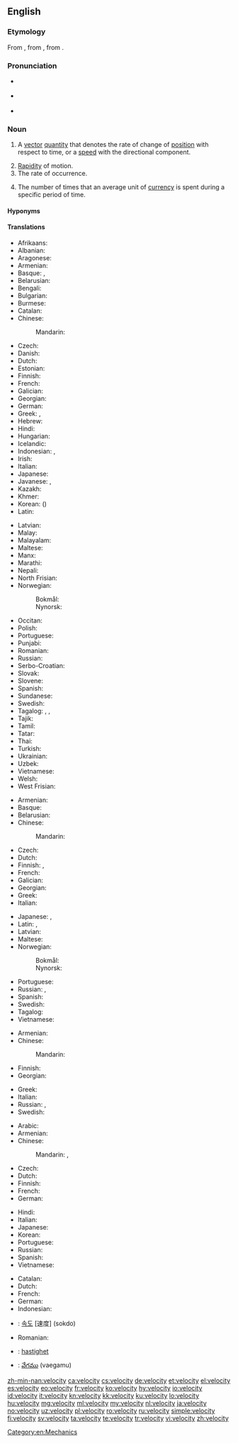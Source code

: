 ==English==
{{wikipedia|dab=velocity (disambiguation)|velocity}}

===Etymology===
From {{etyl|frm|en}} {{m|frm|vélocité}}, from {{etyl|la|en}} {{m|la|vēlōcitās||speed}}, from {{m|la|vēlōx||fast}}.

===Pronunciation===
* {{a|RP}} {{IPA|/vəˈlɒsəti/|lang=en}}
* {{a|GenAm}} {{IPA|/vəˈlɑsəti/|lang=en}}
* {{audio|en-us-velocity.ogg|Audio (US)|lang=en}}

===Noun===
{{en-noun|~|velocities}}

# {{label|en|physics}} A [[vector]] [[quantity]] that denotes the rate of change of [[position]] with respect to time, or a [[speed]] with the directional component.
# [[rapidity|Rapidity]] of motion.
# The rate of occurrence.
# {{label|en|economics}} The number of times that an average unit of [[currency]] is spent during a specific period of time.

====Hyponyms====
{{hyp4
| [[angular velocity]]
| [[escape velocity]]
| [[hypervelocity]]
| [[phase velocity]]
| [[supervelocity]]
| [[ultravelocity]]
}}

====Translations====
{{trans-top|vector quantity}}
* Afrikaans: {{t|af|snelheid}}
* Albanian: {{t|sq|shpejtësia|f}}
* Aragonese: {{t|an|velocidat|f}}
* Armenian: {{t+|hy|արագություն}}
* Basque: {{t|eu|lastertasun}}, {{t|eu|abiadur}}
* Belarusian: {{t|be|ско́расць|f|sc=Cyrl}}
* Bengali: {{t|bn|গতিবেগ|sc=Beng}}
* Bulgarian: {{t+|bg|скорост|f|sc=Cyrl}}
* Burmese: {{t+|my|အလျင်|sc=Mymr}}
* Catalan: {{t+|ca|velocitat|f}}
* Chinese:
*: Mandarin: {{t+|cmn|速度|tr=sùdù|sc=Hani}}
* Czech: {{t+|cs|rychlost|f}}
* Danish: {{t+|da|hastighed|c}}
* Dutch: {{t+|nl|snelheid|f}}
* Estonian: {{t|et|kiirus}}
* Finnish: {{t+|fi|nopeus}}
* French: {{t+|fr|vitesse|f}}
* Galician: {{t+|gl|velocidade|f}}
* Georgian: {{t|ka|სიჩქარე}}
* German: {{t+|de|Geschwindigkeit|f}}
* Greek: {{t+|el|ταχύτητα|f}}, {{t+|el|ταχύτητα|f}}
* Hebrew: {{t+|he|מהירות|sc=Hebr}}
* Hindi: {{t+|hi|वेग|m|sc=Deva}}
* Hungarian: {{t+|hu|sebesség}}
* Icelandic: {{t+|is|hraði|m}}
* Indonesian: {{t+|id|kecepatan|sc=Cyrl}}, {{t+|id|velositas}}
* Irish: {{t|ga|treoluas}}
* Italian: {{t+|it|velocità|f}}
* Japanese: {{t+|ja|速度|tr=[[そくど]], sokudo}}
* Javanese: {{t|jv|kacepetan}}, {{t|jv|ꦏꦕꦼꦥꦼꦠꦤ꧀|tr=kacepetan}}
* Kazakh: {{t+|kk|жылдамдық|sc=Cyrl}}
* Khmer: {{t+|km|ល្បឿន|sc=Khmr}}
* Korean: {{t+|ko|속도|sc=Kore}} ({{t+|ko|速度|sc=Kore}})
* Latin: {{t|la|velocitas|f}}
{{trans-mid}}
* Latvian: {{t|lv|ātrums|m}}
* Malay: {{t|ms|halaju}}
* Malayalam: {{t|ml|പ്രവേഗം|sc=Mlym}}
* Maltese: {{t|mt|veloċità|f}}
* Manx: {{t|gv|bieauid}}
* Marathi: {{t|mr|वेग|m|sc=Mlym}}
* Nepali: {{t+|ne|गति|sc=Deva}}
* North Frisian: {{t|frr|faard}}
* Norwegian:
*: Bokmål: {{t+|nb|hastighet|m|f}}
*: Nynorsk: {{t|nn|hastigheit|m|f}}
* Occitan: {{t+|oc|velocitat|f}}
* Polish: {{t+|pl|prędkość|f}}
* Portuguese: {{t+|pt|velocidade|f}}
* Punjabi: {{t|pa|ਵੇਗ|sc=Guru}}
* Romanian: {{t+|ro|viteză|f}}
* Russian: {{t+|ru|ско́рость|f}}
* Serbo-Croatian: {{t+|sh|brzina|f}}
* Slovak: {{t+|sk|rýchlosť|f}}
* Slovene: {{t+|sl|hitrost|f}}
* Spanish: {{t+|es|velocidad|f}}
* Sundanese: {{t|su|ᮜᮏᮥ}}
* Swedish: {{t+|sv|hastighet|c}}
* Tagalog: {{t|tl|tulin}}, {{t|tl|hagibis}}, {{t|tl|belosidad}}
* Tajik: {{t+|tg|суръат|sc=Cyrl}}
* Tamil: {{t+|ta|திசைவேகம்|c|sc=Taml}}
* Tatar: {{t+|tt|тизлек|sc=Cyrl}}
* Thai: {{t+|th|ความเร็ว|sc=Thai}}
* Turkish: {{t+|tr|hız}}
* Ukrainian: {{t|uk|швидкість|f|sc=Cyrl}}
* Uzbek: {{t+|uz|tezlik}}
* Vietnamese: {{t+|vi|vận tốc}}
* Welsh: {{t|cy|cyflymder}}
* West Frisian: {{t|fy|snelheid}}
{{trans-bottom}}

{{trans-top|rapidity of motion}}
* Armenian: {{t+|hy|արագություն}}
* Basque: {{t|eu|lastertasun}}
* Belarusian: {{t|be|ско́расць|f|sc=Cyrl}}
* Chinese:
*: Mandarin: {{t-needed|cmn}}
* Czech: {{t+|cs|rychlost|f}}
* Dutch: {{t+|nl|snelheid}}
* Finnish: {{t+|fi|vauhti}}, {{t+|fi|nopeus}}
* French: {{t+|fr|vitesse|f}}
* Galician: {{t+|gl|velocidade|f}}
* Georgian: {{t|ka|სისწრაფე}}
* Greek: {{t+|el|ταχύτητα|f}}
* Italian: {{t+|it|velocità|f}}
{{trans-mid}}
* Japanese: {{t|ja|速さ|tr=[[はやさ]], hayasa}}, {{t+|ja|速度|tr=[[そくど]], sokudo}}
* Latin: {{t|la|celeritās|f}}, {{t|la|vēlōcitās|f}}
* Latvian: {{t|lv|ātrums|m}}
* Maltese: {{t|mt|veloċità|f}}
* Norwegian:
*: Bokmål: {{t+|nb|hastighet|m|f}}
*: Nynorsk: {{t|nn|hastigheit|f}}
* Portuguese: {{t+|pt|velocidade|f}}
* Russian: {{t+|ru|ско́рость|f}}, {{t+|ru|быстрота́|f}}
* Spanish: {{t+|es|velocidad|f}}
* Swedish: {{t+|sv|fart|c}}
* Tagalog: {{t|tl|tulin}}
* Vietnamese: {{t+|vi|tốc độ}}
{{trans-bottom}}

{{trans-top|the rate of occurrence}}
* Armenian: {{t+|hy|հաճախություն}}
* Chinese:
*: Mandarin: {{t-needed|cmn}}
* Finnish: {{t+|fi|vauhti}}
* Georgian: {{t|ka|სიჩქარე}}
{{trans-mid}}
* Greek: {{t+|el|ταχύτητα|f}}
* Italian: {{t+|it|velocità|f}}
* Russian: {{t+|ru|ско́рость|f}}, {{t+|ru|быстрота́|f}}
* Swedish: {{t+|sv|hastighet|c}}
{{trans-bottom}}

{{trans-top|economics}}
* Arabic: {{t-needed|ar}}
* Armenian: {{t+|hy|արագություն}}
* Chinese:
*: Mandarin: {{t|cmn|周轉率|sc=Hani}}, {{t+|cmn|周转率|tr=zhōuzhuǎnlǜ|sc=Hani}}
* Czech: {{t-needed|cs}}
* Dutch: {{t-needed|nl}}
* Finnish: {{t+|fi|kiertonopeus}}
* French: {{t-needed|fr}}
* German: {{t-needed|de}}
{{trans-mid}}
* Hindi: {{t-needed|hi}}
* Italian: {{t-needed|it}}
* Japanese: {{t-needed|ja}}
* Korean: {{t-needed|ko}}
* Portuguese: {{t+|pt|velocidade|f}}
* Russian: {{t+|ru|ско́рость|f}} {{qualifier|обращения денег}}
* Spanish: {{t-needed|es}}
* Vietnamese: {{t-needed|vi}}
{{trans-bottom}}

{{checktrans-top}}
* Catalan: {{t-check|ca|velocitat|f}}
* Dutch: {{t-check|nl|snelheid|f}}
* French: {{t-check|fr|vitesse|f}}
* German: {{t-check|de|Geschwindigkeit|f}}
* Indonesian: {{t-check|id|cepat|alt=kecepatan}}
* {{ttbc|ko}}: [[속도]] [速度] (sokdo)
{{trans-mid}}
* Romanian: {{t-check|ro|viteză|f}}
* {{ttbc|sv}}: [[hastighet]] {{g|c}}
* {{ttbc|te}}: [[వేగము]] (vaegamu)
{{trans-bottom}}

[[Category:en:Mechanics]]

[[zh-min-nan:velocity]]
[[ca:velocity]]
[[cs:velocity]]
[[de:velocity]]
[[et:velocity]]
[[el:velocity]]
[[es:velocity]]
[[eo:velocity]]
[[fr:velocity]]
[[ko:velocity]]
[[hy:velocity]]
[[io:velocity]]
[[id:velocity]]
[[it:velocity]]
[[kn:velocity]]
[[kk:velocity]]
[[ku:velocity]]
[[lo:velocity]]
[[hu:velocity]]
[[mg:velocity]]
[[ml:velocity]]
[[my:velocity]]
[[nl:velocity]]
[[ja:velocity]]
[[no:velocity]]
[[uz:velocity]]
[[pl:velocity]]
[[ro:velocity]]
[[ru:velocity]]
[[simple:velocity]]
[[fi:velocity]]
[[sv:velocity]]
[[ta:velocity]]
[[te:velocity]]
[[tr:velocity]]
[[vi:velocity]]
[[zh:velocity]]